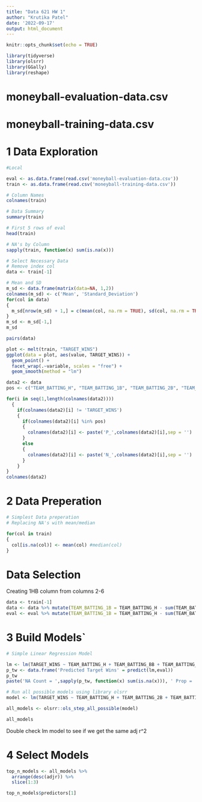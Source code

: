 ```yaml
---
title: "Data 621 HW 1"
author: "Krutika Patel"
date: '2022-09-17'
output: html_document
---
```


```r
knitr::opts_chunk$set(echo = TRUE)
```

```r
library(tidyverse)
library(olsrr)
library(GGally)
library(reshape)
```


# moneyball-evaluation-data.csv
# moneyball-training-data.csv

# 1 Data Exploration

```r
#Local

eval <- as.data.frame(read.csv('moneyball-evaluation-data.csv'))
train <- as.data.frame(read.csv('moneyball-training-data.csv'))
```

```r
# Column Names
colnames(train)

# Data Summary
summary(train)

# First 5 rows of eval
head(train)

# NA's by Column
sapply(train, function(x) sum(is.na(x)))

# Select Necessary Data
# Remove index col
data <- train[-1]
```

```r
# Mean and SD
m_sd <- data.frame(matrix(data=NA, 1,2))
colnames(m_sd) <- c('Mean', 'Standard_Deviation')
for(col in data)
{
  m_sd[nrow(m_sd) + 1,] = c(mean(col, na.rm = TRUE), sd(col, na.rm = TRUE))
}
m_sd <- m_sd[-1,]
m_sd
```

```r
pairs(data)
```

```r
plot <- melt(train, "TARGET_WINS")
ggplot(data = plot, aes(value, TARGET_WINS)) +
  geom_point() +
  facet_wrap(.~variable, scales = "free") +
  geom_smooth(method = "lm")
```
```r
data2 <- data
pos <- c("TEAM_BATTING_H", "TEAM_BATTING_1B", "TEAM_BATTING_2B", "TEAM_BATTING_3B", "TEAM_BATTING_HR", "TEAM_BATTING_BB",  "TEAM_BATTING_HBP", "TEAM_BASERUN_SB", "TEAM_FIELDING_DP", "TEAM_PITCHING_SO")

for(i in seq(1,length(colnames(data2))))
  {
    if(colnames(data2)[i] != 'TARGET_WINS')
    {
      if(colnames(data2)[i] %in% pos)
      {
        colnames(data2)[i] <- paste('P_',colnames(data2)[i],sep = '')
      }
      else
      {
        colnames(data2)[i] <- paste('N_',colnames(data2)[i],sep = '')
      }
    }
}
colnames(data2)
```

# 2 Data Preperation


```r
# Simplest Data preperation
# Replacing NA's with mean/median

for(col in train)
{
  col[is.na(col)] <- mean(col) #median(col)
}

```

# Data Selection

Creating 1HB column from columns 2-6

```r
data <- train[-1]
data <- data %>% mutate(TEAM_BATTING_1B = TEAM_BATTING_H - sum(TEAM_BATTING_2B+TEAM_BATTING_3B+TEAM_BATTING_HR))
eval <- eval %>% mutate(TEAM_BATTING_1B = TEAM_BATTING_H - sum(TEAM_BATTING_2B+TEAM_BATTING_3B+TEAM_BATTING_HR))
```


# 3 Build Models`

```r
# Simple Linear Regression Model

lm <- lm(TARGET_WINS ~ TEAM_BATTING_H + TEAM_BATTING_BB + TEAM_BATTING_HBP, data = data)
p_tw <- data.frame('Predicted Target Wins' = predict(lm,eval))
p_tw
paste('NA Count = ',sapply(p_tw, function(x) sum(is.na(x))), ' Prop = ', round(sapply(p_tw, function(x) sum(is.na(x)))/nrow(p_tw),3))
```

```r
# Run all possible models using library olsrr
model <- lm(TARGET_WINS ~ TEAM_BATTING_H + TEAM_BATTING_2B + TEAM_BATTING_3B + TEAM_BATTING_HR + TEAM_BATTING_BB + TEAM_BATTING_SO + TEAM_BASERUN_SB + TEAM_BASERUN_CS +  TEAM_BATTING_HBP + TEAM_PITCHING_H + TEAM_PITCHING_HR + TEAM_PITCHING_BB + TEAM_PITCHING_SO + TEAM_FIELDING_E + TEAM_FIELDING_DP, data = train)

all_models <- olsrr::ols_step_all_possible(model)

```

```r
all_models
```
Double check lm model to see if we get the same adj r^2

# 4 Select Models

```r

top_n_models <- all_models %>%
  arrange(desc(adjr)) %>%
  slice(1:3)

top_n_models$predictors[1]
```

